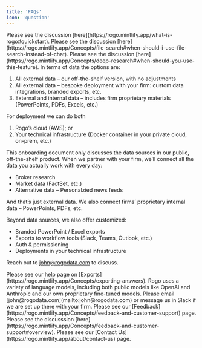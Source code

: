 ```yaml
---
title: 'FAQs'
icon: 'question'
---
```


<AccordionGroup>

<Accordion title="What is the quickest way to get started using Rogo?">
Please see the discussion [here](https://rogo.mintlify.app/what-is-rogo#quickstart).
</Accordion>

<Accordion title="When should I use File Search instead of Chat?">
Please see the discussion [here](https://rogo.mintlify.app/Concepts/file-search#when-should-i-use-file-search-instead-of-chat).
</Accordion>

<Accordion title="When should I use Deep Research instead of Chat?">
Please see the discussion [here](https://rogo.mintlify.app/Concepts/deep-research#when-should-you-use-this-feature).
</Accordion>

<Accordion title="What are my firm’s options for partnering with Rogo?">
In terms of data the options are:

1. All external data – our off-the-shelf version, with no adjustments
2. All external data – bespoke deployment with your firm: custom data integrations, branded exports, etc.
3. External and internal data – includes firm proprietary materials (PowerPoints, PDFs, Excels, etc.)

For deployment we can do both

1. Rogo’s cloud (AWS); or
2. Your technical infrastructure (Docker container in your private cloud, on-prem, etc.)
</Accordion>

<Accordion title="How can Rogo be customized for my firm?">
This onboarding document only discusses the data sources in our public, off-the-shelf product. When we partner with your firm, we’ll connect all the data you actually work with every day:

- Broker research
- Market data (FactSet, etc.)
- Alternative data
– Personalzied news feeds

And that’s just external data. We also connect firms’ proprietary internal data – PowerPoints, PDFs, etc.

Beyond data sources, we also offer customized:

- Branded PowerPoint / Excel exports
- Exports to workflow tools (Slack, Teams, Outlook, etc.)
- Auth & permissioning
- Deployments in your technical infrastructure

Reach out to [john@rogodata.com](https://www.notion.so/531a3f3e571b4ba8b9ae56fd86014e46?pvs=21) to discuss.
</Accordion>

<Accordion title="How do I export answers from Rogo?">
Please see our help page on [Exports](https://rogo.mintlify.app/Concepts/exporting-answers).

</Accordion>

<Accordion title="What model does Rogo use?">
Rogo uses a variety of language models, including both public models like OpenAI and Anthropic and our own proprietary fine-tuned models.
</Accordion>

<Accordion title="How do I request new data sources?">
Please email [john@rogodata.com](mailto:john@rogodata.com) or message us in Slack if we are set up there with your firm.
</Accordion>

<Accordion title="How do I leave feedback?">
Please see our [Feedback](https://rogo.mintlify.app/Concepts/feedback-and-customer-support) page.
</Accordion>

<Accordion title="What sorts of feedback should I give to Rogo?">
Please see the discusssion [here](https://rogo.mintlify.app/Concepts/feedback-and-customer-support#overview).
</Accordion>

<Accordion title="How do I get in touch with Rogo?">
Please see our [Contact Us](https://rogo.mintlify.app/about/contact-us) page.
</Accordion>

</AccordionGroup>